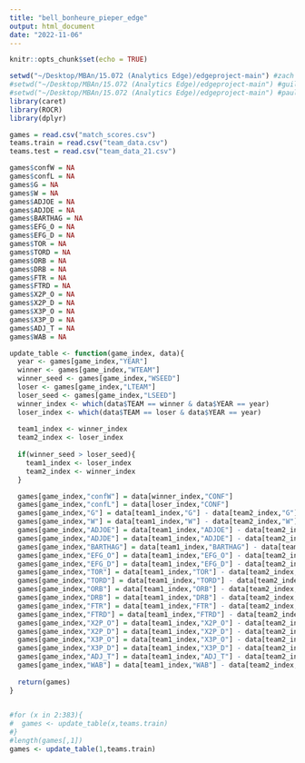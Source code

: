 ```yaml
---
title: "bell_bonheure_pieper_edge"
output: html_document
date: "2022-11-06"
---
```


```r
knitr::opts_chunk$set(echo = TRUE)
```

```r
setwd("~/Desktop/MBAn/15.072 (Analytics Edge)/edgeproject-main") #zach setup link
#setwd("~/Desktop/MBAn/15.072 (Analytics Edge)/edgeproject-main") #guillaume setup link
#setwd("~/Desktop/MBAn/15.072 (Analytics Edge)/edgeproject-main") #paula setup link
library(caret)
library(ROCR)
library(dplyr)
```

```r
games = read.csv("match_scores.csv")
teams.train = read.csv("team_data.csv")
teams.test = read.csv("team_data_21.csv")
```

```r
games$confW = NA
games$confL = NA
games$G = NA
games$W = NA
games$ADJOE = NA
games$ADJDE = NA
games$BARTHAG = NA
games$EFG_O = NA
games$EFG_D = NA
games$TOR = NA
games$TORD = NA
games$ORB = NA
games$DRB = NA
games$FTR = NA
games$FTRD = NA
games$X2P_O = NA
games$X2P_D = NA
games$X3P_O = NA
games$X3P_D = NA
games$ADJ_T = NA
games$WAB = NA
```

```r
update_table <- function(game_index, data){
  year <- games[game_index,"YEAR"]
  winner <- games[game_index,"WTEAM"]
  winner_seed <- games[game_index,"WSEED"]
  loser <- games[game_index,"LTEAM"]
  loser_seed <- games[game_index,"LSEED"]
  winner_index <- which(data$TEAM == winner & data$YEAR == year)
  loser_index <- which(data$TEAM == loser & data$YEAR == year)
  
  team1_index <- winner_index
  team2_index <- loser_index
  
  if(winner_seed > loser_seed){
    team1_index <- loser_index
    team2_index <- winner_index
  }

  games[game_index,"confW"] = data[winner_index,"CONF"]
  games[game_index,"confL"] = data[loser_index,"CONF"]
  games[game_index,"G"] = data[team1_index,"G"] - data[team2_index,"G"]
  games[game_index,"W"] = data[team1_index,"W"] - data[team2_index,"W"]
  games[game_index,"ADJOE"] = data[team1_index,"ADJOE"] - data[team2_index,"ADJOE"]
  games[game_index,"ADJDE"] = data[team1_index,"ADJDE"] - data[team2_index,"ADJDE"]
  games[game_index,"BARTHAG"] = data[team1_index,"BARTHAG"] - data[team2_index,"BARTHAG"]
  games[game_index,"EFG_O"] = data[team1_index,"EFG_O"] - data[team2_index,"EFG_O"]
  games[game_index,"EFG_D"] = data[team1_index,"EFG_D"] - data[team2_index,"EFG_D"]
  games[game_index,"TOR"] = data[team1_index,"TOR"] - data[team2_index,"TOR"]
  games[game_index,"TORD"] = data[team1_index,"TORD"] - data[team2_index,"TORD"]
  games[game_index,"ORB"] = data[team1_index,"ORB"] - data[team2_index,"ORB"]
  games[game_index,"DRB"] = data[team1_index,"DRB"] - data[team2_index,"DRB"]
  games[game_index,"FTR"] = data[team1_index,"FTR"] - data[team2_index,"FTR"]
  games[game_index,"FTRD"] = data[team1_index,"FTRD"] - data[team2_index,"FTRD"]
  games[game_index,"X2P_O"] = data[team1_index,"X2P_O"] - data[team2_index,"X2P_O"]
  games[game_index,"X2P_D"] = data[team1_index,"X2P_D"] - data[team2_index,"X2P_D"]
  games[game_index,"X3P_O"] = data[team1_index,"X3P_O"] - data[team2_index,"X3P_O"]
  games[game_index,"X3P_D"] = data[team1_index,"X3P_D"] - data[team2_index,"X3P_D"]
  games[game_index,"ADJ_T"] = data[team1_index,"ADJ_T"] - data[team2_index,"ADJ_T"]
  games[game_index,"WAB"] = data[team1_index,"WAB"] - data[team2_index,"WAB"]
  
  return(games)
}
  
```

```r
#for (x in 2:383){
#  games <- update_table(x,teams.train)
#}
#length(games[,1])
games <- update_table(1,teams.train)
```